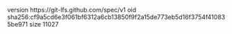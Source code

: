 version https://git-lfs.github.com/spec/v1
oid sha256:cf9a5cd6e3f061bf6312a6cb13850f9f2a15de773eb5d16f3754f410835be971
size 11027
